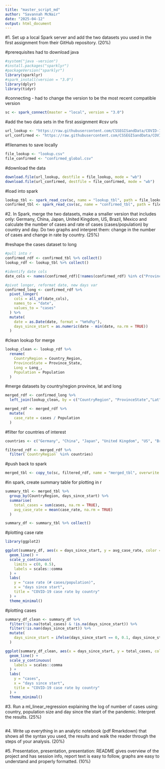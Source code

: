 ```yaml
---
title: "master_script_md"
author: "Savannah McNair"
date: "2025-04-12"
output: html_document
---
```


#1. Set up a local Spark server and add the two datasets you used in the first assignment from their GitHub repository. (20%)

#prerequisites
had to download java
```r
#system("java -version")
#install.packages("sparklyr")
#packageVersion("sparklyr")
library(sparklyr)
#spark_install(version = "3.0")
library(dplyr)
library(tidyr)
```

#connecting - had to change the version to be the most recent compatible version
```r
sc <- spark_connect(master = "local", version = "3.0")
```

#add the two data sets in the first assignment
#csv urls
```r
url_lookup <- "https://raw.githubusercontent.com/CSSEGISandData/COVID-19/master/csse_covid_19_data/UID_ISO_FIPS_LookUp_Table.csv"
url_confirmed <- "https://raw.githubusercontent.com/CSSEGISandData/COVID-19/master/csse_covid_19_data/csse_covid_19_time_series/time_series_covid19_confirmed_global.csv"
```

#filenames to save locally
```r
file_lookup <- "lookup.csv"
file_confirmed <- "confirmed_global.csv"
```

#download the data
```r
download.file(url_lookup, destfile = file_lookup, mode = "wb")
download.file(url_confirmed, destfile = file_confirmed, mode = "wb")
```

#load into spark
```r
lookup_tbl <- spark_read_csv(sc, name = "lookup_tbl", path = file_lookup, header = TRUE, infer_schema = TRUE)
confirmed_tbl <- spark_read_csv(sc, name = "confirmed_tbl", path = file_confirmed, header = TRUE, infer_schema = TRUE)
```


#2. In Spark, merge the two datasets, make a smaller version that includes only: Germany, China, Japan, United Kingdom, US, Brazil, Mexico and calculate the number of cases and rate of cases (cases/population) by country and day. Do two graphs and interpret them: change in the number of cases and change in rate by country. (25%)

#reshape the cases dataset to long
```r
#pull into r
confirmed_rdf <- confirmed_tbl %>% collect()
lookup_rdf <- lookup_tbl %>% collect()

#identify date cols
date_cols <- names(confirmed_rdf)[!names(confirmed_rdf) %in% c("ProvinceState", "CountryRegion", "Lat", "Long")]

#pivot longer, reformat date, new days var
confirmed_long <- confirmed_rdf %>%
  pivot_longer(
    cols = all_of(date_cols),
    names_to = "date",
    values_to = "cases"
  ) %>%
  mutate(
    date = as.Date(date, format = "%m%d%y"),
    days_since_start = as.numeric(date - min(date, na.rm = TRUE))
  )
```

#clean lookup for merge
```r
lookup_clean <- lookup_rdf %>%
  rename(
    CountryRegion = Country_Region,
    ProvinceState = Province_State,
    Long = Long_,
    Population = Population 
  )
```

#merge datasets by country/region province, lat and long
```r
merged_rdf <- confirmed_long %>%
  left_join(lookup_clean, by = c("CountryRegion", "ProvinceState","Lat","Long"))

merged_rdf <- merged_rdf %>%
  mutate(
    case_rate = cases / Population
  )
```

#filter for countries of interest
```r
countries <- c("Germany", "China", "Japan", "United Kingdom", "US", "Brazil", "Mexico")

filtered_rdf <- merged_rdf %>%
  filter(`CountryRegion` %in% countries)
```

#push back to spark
```r
merged_tbl <- copy_to(sc, filtered_rdf, name = "merged_tbl", overwrite = TRUE)
```

#in spark, create summary table for plotting in r
```r
summary_tbl <- merged_tbl %>%
  group_by(CountryRegion, days_since_start) %>%
  summarise(
    total_cases = sum(cases, na.rm = TRUE),
    avg_case_rate = mean(case_rate, na.rm = TRUE)
  )

summary_df <- summary_tbl %>% collect()
```

#plotting case rate
```r
library(ggplot2)
```
```r
ggplot(summary_df, aes(x = days_since_start, y = avg_case_rate, color = CountryRegion)) +
  geom_line() +
  scale_y_continuous(
    limits = c(0, 0.5), 
    labels = scales::comma
  ) +
  labs(
    y = "case rate (# cases/population)",
    x = "days since start",
    title = "COVID-19 case rate by country"
  ) +
  theme_minimal()
```

#plotting cases
```r
summary_df_clean <- summary_df %>%
  filter(!is.na(total_cases) & !is.na(days_since_start)) %>%
  filter(!is.nan(days_since_start)) %>%
  mutate(
    days_since_start = ifelse(days_since_start == 0, 0.1, days_since_start)
  )

ggplot(summary_df_clean, aes(x = days_since_start, y = total_cases, color = CountryRegion)) +
  geom_line() +
  scale_y_continuous(
    labels = scales::comma
  ) +
  labs(
    y = "cases",
    x = "days since start",
    title = "COVID-19 case rate by country"
  ) +
  theme_minimal()
```

#3. Run a ml_linear_regression explaining the log of number of cases using: country, population size and day since the start of the pandemic. Interpret the results. (25%)

```r

```


#4. Write up everything in an analytic notebook (pdf Rmarkdown) that shows all the syntax you used, the results and walk the reader through the steps of your analysis. (20%)

#5. Presentation, presentation, presentation: README gives overview of the project and has session info, report text is easy to follow, graphs are easy to understand and properly formatted. (10%)
